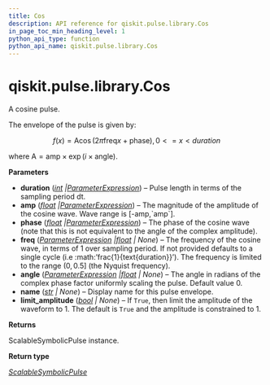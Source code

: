```yaml
---
title: Cos
description: API reference for qiskit.pulse.library.Cos
in_page_toc_min_heading_level: 1
python_api_type: function
python_api_name: qiskit.pulse.library.Cos
---
```


<span id="qiskit-pulse-library-cos" />

# qiskit.pulse.library.Cos

<Function id="qiskit.pulse.library.Cos" github="https://github.com/qiskit/qiskit/tree/stable/0.25/qiskit/pulse/library/symbolic_pulses.py" signature="qiskit.pulse.library.Cos(duration, amp, phase, freq=None, angle=0.0, name=None, limit_amplitude=None)">
  A cosine pulse.

  The envelope of the pulse is given by:

  $$
  f(x) = \text{A}\cos\left(2\pi\text{freq}x+\text{phase}\right)  ,  0 <= x < duration
  $$

  where $\text{A} = \text{amp} \times\exp\left(i\times\text{angle}\right)$.

  **Parameters**

  *   **duration** ([*int*](https://docs.python.org/3/library/functions.html#int "(in Python v3.12)")  *|*[*ParameterExpression*](qiskit.circuit.ParameterExpression "qiskit.circuit.parameterexpression.ParameterExpression")) – Pulse length in terms of the sampling period dt.
  *   **amp** ([*float*](https://docs.python.org/3/library/functions.html#float "(in Python v3.12)")  *|*[*ParameterExpression*](qiskit.circuit.ParameterExpression "qiskit.circuit.parameterexpression.ParameterExpression")) – The magnitude of the amplitude of the cosine wave. Wave range is \[-amp,\`amp\`].
  *   **phase** ([*float*](https://docs.python.org/3/library/functions.html#float "(in Python v3.12)")  *|*[*ParameterExpression*](qiskit.circuit.ParameterExpression "qiskit.circuit.parameterexpression.ParameterExpression")) – The phase of the cosine wave (note that this is not equivalent to the angle of the complex amplitude).
  *   **freq** ([*ParameterExpression*](qiskit.circuit.ParameterExpression "qiskit.circuit.parameterexpression.ParameterExpression")  *|*[*float*](https://docs.python.org/3/library/functions.html#float "(in Python v3.12)") *| None*) – The frequency of the cosine wave, in terms of 1 over sampling period. If not provided defaults to a single cycle (i.e :math:’frac\{1}\{text\{duration}}’). The frequency is limited to the range $\left(0,0.5\right]$ (the Nyquist frequency).
  *   **angle** ([*ParameterExpression*](qiskit.circuit.ParameterExpression "qiskit.circuit.parameterexpression.ParameterExpression")  *|*[*float*](https://docs.python.org/3/library/functions.html#float "(in Python v3.12)") *| None*) – The angle in radians of the complex phase factor uniformly scaling the pulse. Default value 0.
  *   **name** ([*str*](https://docs.python.org/3/library/stdtypes.html#str "(in Python v3.12)") *| None*) – Display name for this pulse envelope.
  *   **limit\_amplitude** ([*bool*](https://docs.python.org/3/library/functions.html#bool "(in Python v3.12)") *| None*) – If `True`, then limit the amplitude of the waveform to 1. The default is `True` and the amplitude is constrained to 1.

  **Returns**

  ScalableSymbolicPulse instance.

  **Return type**

  [*ScalableSymbolicPulse*](qiskit.pulse.library.ScalableSymbolicPulse "qiskit.pulse.library.symbolic_pulses.ScalableSymbolicPulse")
</Function>

